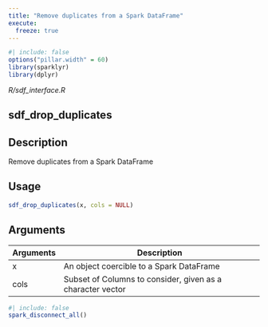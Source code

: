 ```yaml
---
title: "Remove duplicates from a Spark DataFrame"
execute:
  freeze: true
---
```


```r
#| include: false
options("pillar.width" = 60)
library(sparklyr) 
library(dplyr)
```

*R/sdf_interface.R*

## sdf_drop_duplicates

## Description
Remove duplicates from a Spark DataFrame 


## Usage
```r
sdf_drop_duplicates(x, cols = NULL) 
```

## Arguments
|Arguments|Description|
|---|---|
| x | An object coercible to a Spark DataFrame |
| cols | Subset of Columns to consider, given as a character vector |








```r
#| include: false
spark_disconnect_all()
```
